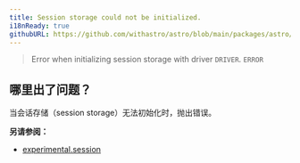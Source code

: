```yaml
---
title: Session storage could not be initialized.
i18nReady: true
githubURL: https://github.com/withastro/astro/blob/main/packages/astro/src/core/errors/errors-data.ts
---
```


> Error when initializing session storage with driver `DRIVER`. `ERROR`

## 哪里出了问题？

当会话存储（session storage）无法初始化时，抛出错误。

**另请参阅：**
-  [experimental.session](/zh-cn/reference/experimental-flags/sessions/)
